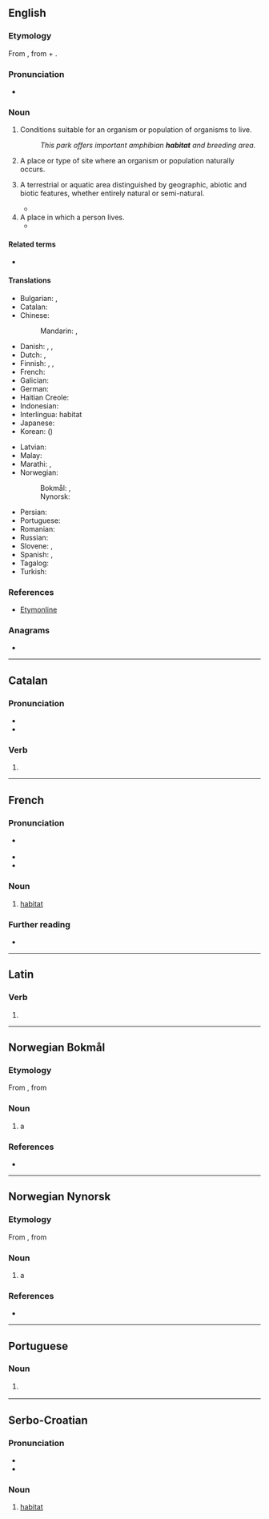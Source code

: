 {{also|Habitat|hábitat|hàbitat|habitât}}
==English==

===Etymology===
From {{der|en|fr|habitat}}, from {{m|fr|habiter||inhabit}} + {{m|fr|-at||-ate}}.

===Pronunciation===
* {{a|GA}} {{IPA|/ˈhæbɪtæt/|[ˈhæbɪtæʔ]|lang=en}}

===Noun===
{{en-noun|~}}

# {{lb|en|uncountable|biology}} Conditions suitable for an organism or population of organisms to live.
#: ''This park offers important amphibian '''habitat''' and breeding area.''
# {{lb|en|countable|biology}} A place or type of site where an organism or population naturally occurs.
# {{lb|en|countable|biology}} A terrestrial or aquatic area distinguished by geographic, abiotic and biotic features, whether entirely natural or semi-natural.
#* {{quote-book|title=The Ecology of Transportation|page=248|url=https://books.google.com/books?isbn=1402045042|author=John Davenport, ‎Julia L. Davenport|year=2006
|passage=rights-of-way are usually perceived as disturbance zones that provide a '''habitat''' and corridor for non-native species.}}
# A place in which a person lives.
#* {{quote-journal|journal=Bazaar|year=2006|month=June|issue=3535|page=146|title=Hot List|author=Jessica Houssian|
|passage=this book is just the impetus you need to clear the clutter and reorganize your '''habitat'''.}}

====Related terms====
* {{l|en|habitable}}

====Translations====
{{trans-top|natural conditions in which a plant or animal lives}}
* Bulgarian: {{t|bg|ареал|m|sc=Cyrl}}, {{t|bg|естествена среда|f|sc=Cyrl}}
* Catalan: {{t|ca|hàbitat|m}}
* Chinese:
*: Mandarin: {{t+|cmn|棲息地|sc=Hani}}, {{t+|cmn|栖息地|tr=qīxīdì ''PRC'', qīxídì ''Taiwan''|sc=Hani}}
* Danish: {{t|da|levested|n}}, {{t+|da|habitat|n}}, {{t|da|udbredelsesområde|n}}
* Dutch: {{t+|nl|woonplaats|m|f}}, {{t+|nl|habitat|n}}
* Finnish: {{t+|fi|elinympäristö}}, {{t|fi|elinpaikka}}, {{t+|fi|habitaatti}}
* French: {{t+|fr|habitat|m}}
* Galician: {{t|gl|hábitat|m}}
* German: {{t+|de|Habitat|n}}
* Haitian Creole: {{t|ht|abita}}
* Indonesian: {{t+|id|habitat}}
* Interlingua: habitat
* Japanese: {{t|ja|生息地|tr=せいそくち, seisokuchi|sc=Jpan}}
* Korean: {{t+|ko|서식지}} ({{t|ko|棲息地}})
{{trans-mid}}
* Latvian: {{t|lv|dzīvotne|f}}
* Malay: {{t|ms|habitat}}
* Marathi: {{t|mr|अधिवास|sc=Deva}}, {{t|mr|प्राकृतिक वास|sc=Deva}}
* Norwegian:
*: Bokmål: {{t|nb|habitat|n}}, {{t|nb|levested|n}}
*: Nynorsk: {{t|nn|habitat|n}}
* Persian: {{t+|fa|زیستگاه|tr=zistgâh|sc=fa-Arab}}
* Portuguese: {{t+|pt|habitat|m}}
* Romanian: {{t+|ro|habitat}}
* Russian: {{t|ru|среда́ обита́ния|f}}
* Slovene: {{t+|sl|habitat|m}}, {{t|sl|življenjski prostor|m}}
* Spanish: {{t+|es|habitación|f}}, {{t|es|habitat}}
* Tagalog: {{t|tl|tirahanan}}
* Turkish: {{t+|tr|habitat}}
{{trans-bottom}}

===References===
* [http://www.etymonline.com/index.php?term=habitat Etymonline]

===Anagrams===
* {{anagrams|en|Tabitha}}

----

==Catalan==

===Pronunciation===
* {{ca-IPA}}
* {{rhymes|it|lang=ca}}

===Verb===
{{ca-pp|habita}}

# {{ca-verb form of|t=past|m=ptc|habitar}}

----

==French==

===Pronunciation===
* {{fr-muteh}} {{fr-IPA}}
* {{rhymes|a|lang=fr}}
* {{homophones|habitats|lang=fr}}

===Noun===
{{fr-noun|m}}

# [[#English|habitat]]

===Further reading===
* {{R:TLFi}}

----

==Latin==

===Verb===
{{la-verb-form|habitat}}

# {{inflection of|habitō||3|s|pres|actv|indc|lang=la}}

----
==Norwegian Bokmål==
{{wp|lang=no}}

===Etymology===
From {{der|nb|la|habitatus}}, from {{m|la|habitare}}

===Noun===
{{nb-noun-n3}}

# a {{l|en|habitat}}

===References===
* {{R:The Bokmål Dictionary}}

----
==Norwegian Nynorsk==
{{wp|lang=nn}}

===Etymology===
From {{der|nn|la|habitatus}}, from {{m|la|habitare}}

===Noun===
{{nn-noun-n1}}

# a {{l|en|habitat}}

===References===
* {{R:The Nynorsk Dictionary}}

----

==Portuguese==

===Noun===
{{pt-noun|m|s}}

# {{lb|pt|biology}} {{l|en|habitat}} {{gloss|natural conditions in which a plant or animal lives}}

----

==Serbo-Croatian==

===Pronunciation===
* {{IPA|/xabǐtaːt/|lang=sh}}
* {{hyphenation|ha|bi|tat|lang=sh}}

===Noun===
{{sh-noun|g=m|head=habìtāt}}

# [[#English|habitat]]